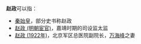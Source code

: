 '''赵政'''可以指：
* [[秦始皇|秦始皇]]，部分史书称赵政
* [[赵政_(明朝宦官)|赵政 (明朝宦官)]]，嘉靖时期的司设监太监
* [[赵政_(1922年)|赵政 (1922年)]]，北京军区总医院副院长，[[万海峰|万海峰]]之妻

{{disambig}}